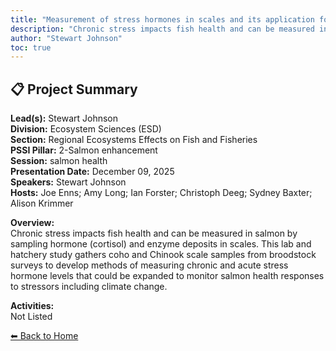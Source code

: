 ```yaml
---
title: "Measurement of stress hormones in scales and its application for the identification of conditions causing chronic stress in Pacific Salmon."
description: "Chronic stress impacts fish health and can be measured in salmon by sampling hormone (cortisol) and enzyme deposits in scales. This lab and hatchery study gathers coho and Chinook scale samples from broodstock surveys to develop methods of measuring chronic and acute stress hormone levels that could be expanded to monitor salmon health responses to stressors including climate change. "
author: "Stewart Johnson"
toc: true
---
```


## 📋 Project Summary

**Lead(s):** Stewart Johnson  
**Division:** Ecosystem Sciences (ESD)  
**Section:** Regional Ecosystems Effects on Fish and Fisheries  
**PSSI Pillar:** 2-Salmon enhancement  
**Session:** salmon health  
**Presentation Date:** December 09, 2025  
**Speakers:** Stewart Johnson  
**Hosts:** Joe Enns; Amy Long; Ian Forster; Christoph Deeg; Sydney Baxter; Alison Krimmer  

**Overview:**  
Chronic stress impacts fish health and can be measured in salmon by sampling hormone (cortisol) and enzyme deposits in scales. This lab and hatchery study gathers coho and Chinook scale samples from broodstock surveys to develop methods of measuring chronic and acute stress hormone levels that could be expanded to monitor salmon health responses to stressors including climate change.    

**Activities:**  
Not Listed

[⬅ Back to Home](../index.qmd)

